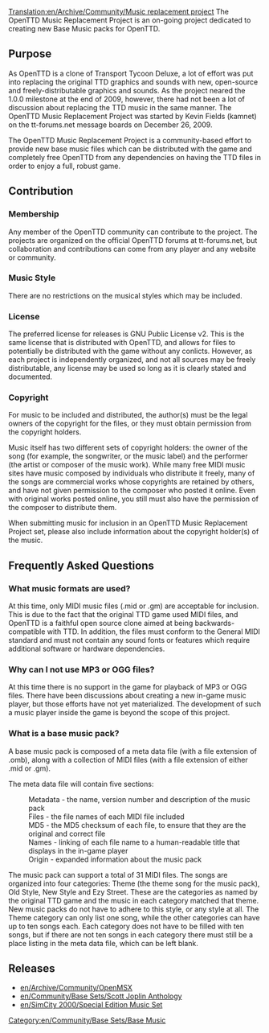 [[Translation:en/Archive/Community/Music replacement project]]
The OpenTTD Music Replacement Project is an on-going project dedicated to creating new Base Music packs for OpenTTD. 

==Purpose==
As OpenTTD is a clone of Transport Tycoon Deluxe, a lot of effort was put into replacing the original TTD graphics and sounds with new, open-source and freely-distributable graphics and sounds. As the project neared the 1.0.0 milestone at the end of 2009, however, there had not been a lot of discussion about replacing the TTD music in the same manner. The OpenTTD Music Replacement Project was started by Kevin Fields (kamnet) on the tt-forums.net message boards on December 26, 2009.

The OpenTTD Music Replacement Project is a community-based effort to provide new base music files which can be distributed with the game and completely free OpenTTD from any dependencies on having the TTD files in order to enjoy a full, robust game. 

==Contribution==
===Membership===
Any member of the OpenTTD community can contribute to the project. The projects are organized on the official OpenTTD forums at tt-forums.net, but collaboration and contributions can come from any player and any website or community. 
===Music Style===
There are no restrictions on the musical styles which may be included. 
===License===
The preferred license for releases is GNU Public License v2. This is the same license that is distributed with OpenTTD, and allows for files to potentially be distributed with the game without any conlicts. However, as each project is independently organized, and not all sources may be freely distributable, any license may be used so long as it is clearly stated and documented. 
===Copyright===
For music to be included and distributed, the author(s) must be the legal owners of the copyright for the files, or they must obtain permission from the copyright holders. 

Music itself has two different sets of copyright holders: the owner of the song (for example, the songwriter, or the music label) and the performer (the artist or composer of the music work). While many free MIDI music sites have music composed by individuals who distribute it freely, many of the songs are commercial works whose copyrights are retained by others, and have not given permission to the composer who posted it online. Even with original works posted online, you still must also have the permission of the composer to distribute them. 

When submitting music for inclusion in an OpenTTD Music Replacement Project set, please also include information about the copyright holder(s) of the music. 



==Frequently Asked Questions==

===What music formats are used?===
At this time, only MIDI music files (.mid or .gm) are acceptable for inclusion. This is due to the fact that the original TTD game used MIDI files, and OpenTTD is a faithful open source clone aimed at being backwards-compatible with TTD. In addition, the files must conform to the General MIDI standard and must not contain any sound fonts or features which require additional software or hardware dependencies.

===Why can I not use MP3 or OGG files?===
At this time there is no support in the game for playback of MP3 or OGG files. There have been discussions about creating a new in-game music player, but those efforts have not yet materialized. The development of such a music player inside the game is beyond the scope of this project.

===What is a base music pack?===
A base music pack is composed of a meta data file (with a file extension of .omb), along with a collection of MIDI files (with a file extension of either .mid or .gm).

The meta data file will contain five sections:

:Metadata - the name, version number and description of the music pack
:Files - the file names of each MIDI file included
:MD5 - the MD5 checksum of each file, to ensure that they are the original and correct file
:Names - linking of each file name to a human-readable title that displays in the in-game player
:Origin - expanded information about the music pack 

The music pack can support a total of 31 MIDI files. The songs are organized into four categories: Theme (the theme song for the music pack), Old Style, New Style and Ezy Street. These are the categories as named by the original TTD game and the music in each category matched that theme. New music packs do not have to adhere to this style, or any style at all. The Theme category can only list one song, while the other categories can have up to ten songs each. Each category does not have to be filled with ten songs, but if there are not ten songs in each category there must still be a place listing in the meta data file, which can be left blank.

==Releases==
*[[en/Archive/Community/OpenMSX]]
*[[en/Community/Base Sets/Scott Joplin Anthology]]
*[[en/SimCity 2000/Special Edition Music Set]]

[[Category:en/Community/Base Sets/Base Music]]